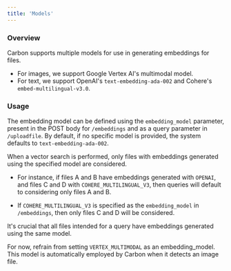 ```yaml
---
title: 'Models'
---
```


### Overview
Carbon supports multiple models for use in generating embeddings for files. 
- For images, we support Google Vertex AI's multimodal model. 
- For text, we support OpenAI's `text-embedding-ada-002` and Cohere's `embed-multilingual-v3.0`. 

### Usage
The embedding model can be defined using the `embedding_model` parameter, present in the POST body for `/embeddings` and as a query parameter in `/uploadfile`. By default, if no specific model is provided, the system defaults to `text-embedding-ada-002`.

When a vector search is performed, only files with embeddings generated using the specified model are considered. 

- For instance, if files A and B have embeddings generated with `OPENAI`, and files C and D with  `COHERE_MULTILINGUAL_V3`, then queries will default to considering only files A and B. 

- If `COHERE_MULTILINGUAL_V3` is specified as the `embedding_model` in `/embeddings`, then only files C and D will be considered. 

It's crucial that all files intended for a query have embeddings generated using the same model.

For now, refrain from setting `VERTEX_MULTIMODAL` as an embedding_model. This model is automatically employed by Carbon when it detects an image file.